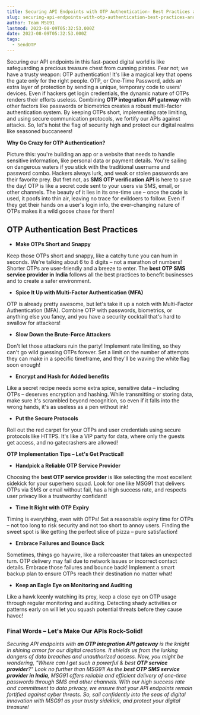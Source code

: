 ```yaml
---
title: Securing API Endpoints with OTP Authentication- Best Practices and Implementation Tips
slug: securing-api-endpoints-with-otp-authentication-best-practices-and-implementation-tips
author: Team MSG91
lastmod: 2023-08-09T05:32:53.000Z
date: 2023-08-09T05:32:53.000Z
tags:
  - SendOTP
---
```


Securing our API endpoints in this fast-paced digital world is like safeguarding a precious treasure chest from cunning pirates. Fear not; we have a trusty weapon: OTP authentication! It's like a magical key that opens the gate only for the right people. OTP, or One-Time Password, adds an extra layer of protection by sending a unique, temporary code to users' devices. Even if hackers get login credentials, the dynamic nature of OTPs renders their efforts useless. Combining **OTP integration API gateway** with other factors like passwords or biometrics creates a robust multi-factor authentication system. By keeping OTPs short, implementing rate limiting, and using secure communication protocols, we fortify our APIs against attacks. So, let's hoist the flag of security high and protect our digital realms like seasoned buccaneers!

**Why Go Crazy for OTP Authentication?**

Picture this: you're building an app or a website that needs to handle sensitive information, like personal data or payment details. You're sailing on dangerous waters if you stick with the traditional username and password combo. Hackers always lurk, and weak or stolen passwords are their favorite prey. But fret not, as **SMS OTP verification API** is here to save the day! OTP is like a secret code sent to your users via SMS, email, or other channels. The beauty of it lies in its one-time use – once the code is used, it poofs into thin air, leaving no trace for evildoers to follow. Even if they get their hands on a user's login info, the ever-changing nature of OTPs makes it a wild goose chase for them!

**OTP Authentication Best Practices**
-------------------------------------

* **Make OTPs Short and Snappy**

Keep those OTPs short and snappy, like a catchy tune you can hum in seconds. We're talking about 6 to 8 digits – not a marathon of numbers! Shorter OTPs are user-friendly and a breeze to enter. The **best OTP SMS service provider in India** follows all the best practices to benefit businesses and to create a safer environment.

* **Spice It Up with Multi-Factor Authentication (MFA)**

OTP is already pretty awesome, but let's take it up a notch with Multi-Factor Authentication (MFA). Combine OTP with passwords, biometrics, or anything else you fancy, and you have a security cocktail that's hard to swallow for attackers!

* **Slow Down the Brute-Force Attackers**

Don't let those attackers ruin the party! Implement rate limiting, so they can't go wild guessing OTPs forever. Set a limit on the number of attempts they can make in a specific timeframe, and they'll be waving the white flag soon enough!

* **Encrypt and Hash for Added benefits**

Like a secret recipe needs some extra spice, sensitive data – including OTPs – deserves encryption and hashing. While transmitting or storing data, make sure it's scrambled beyond recognition, so even if it falls into the wrong hands, it's as useless as a pen without ink!

* **Put the Secure Protocols**

Roll out the red carpet for your OTPs and user credentials using secure protocols like HTTPS. It's like a VIP party for data, where only the guests get access, and no gatecrashers are allowed!

**OTP Implementation Tips – Let's Get Practical!**

* **Handpick a Reliable OTP Service Provider**

Choosing the **best OTP service provider** is like selecting the most excellent sidekick for your superhero squad. Look for one like MSG91 that delivers OTPs via SMS or email without fail, has a high success rate, and respects user privacy like a trustworthy confidant!

* **Time It Right with OTP Expiry**

Timing is everything, even with OTPs! Set a reasonable expiry time for OTPs – not too long to risk security and not too short to annoy users. Finding the sweet spot is like getting the perfect slice of pizza – pure satisfaction!

* **Embrace Failures and Bounce Back**

Sometimes, things go haywire, like a rollercoaster that takes an unexpected turn. OTP delivery may fail due to network issues or incorrect contact details. Embrace those failures and bounce back! Implement a smart backup plan to ensure OTPs reach their destination no matter what!

* **Keep an Eagle Eye on Monitoring and Auditing**

Like a hawk keenly watching its prey, keep a close eye on OTP usage through regular monitoring and auditing. Detecting shady activities or patterns early on will let you squash potential threats before they cause havoc!

### Final Words – Let's Make Our APIs Rock-Solid!

*Securing API endpoints with **an OTP integration API gateway** is the knight in shining armor for our digital creations. It shields us from the lurking dangers of data breaches and unauthorized access. Now, you might be wondering, "Where can I get such a powerful & best **OTP service provider**?" Look no further than MSG91! As the **best OTP SMS service provider in India**, MSG91 offers reliable and efficient delivery of one-time passwords through SMS and other channels. With our high success rate and commitment to data privacy, we ensure that your API endpoints remain fortified against cyber threats. So, sail confidently into the seas of digital innovation with MSG91 as your trusty sidekick, and protect your digital treasure!*

  


  


  


  


